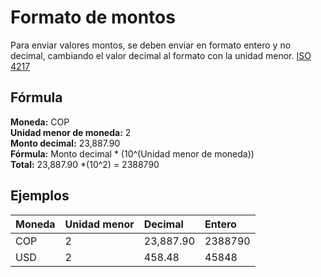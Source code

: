 # Formato de montos

Para enviar valores montos, se deben enviar en formato entero y no decimal, cambiando el valor decimal al formato con la unidad menor.
[ISO 4217](https://www.iso.org/iso-4217-currency-codes.html)

## Fórmula

**Moneda:** COP <br/>
**Unidad menor de moneda:** 2 <br/>
**Monto decimal:** 23,887.90 <br/>
**Fórmula:** Monto decimal * (10^(Unidad menor de moneda)) <br/>
**Total:** 23,887.90 *(10^2) = 2388790 <br/>

## Ejemplos

| Moneda | Unidad menor | Decimal   | Entero  |
| :----- | :----------- | :-------- | :------ |
| COP    | 2            | 23,887.90 | 2388790 |
| USD    | 2            | 458.48    | 45848   |
